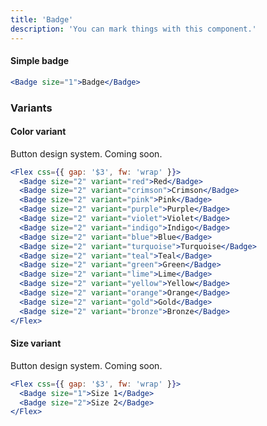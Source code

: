 ```yaml
---
title: 'Badge'
description: 'You can mark things with this component.'
---
```


#### Simple badge

```jsx live
<Badge size="1">Badge</Badge>
```

### Variants

#### Color variant
Button design system. Coming soon.

```jsx live
<Flex css={{ gap: '$3', fw: 'wrap' }}>
  <Badge size="2" variant="red">Red</Badge>
  <Badge size="2" variant="crimson">Crimson</Badge>
  <Badge size="2" variant="pink">Pink</Badge>
  <Badge size="2" variant="purple">Purple</Badge>
  <Badge size="2" variant="violet">Violet</Badge>
  <Badge size="2" variant="indigo">Indigo</Badge>
  <Badge size="2" variant="blue">Blue</Badge>
  <Badge size="2" variant="turquoise">Turquoise</Badge>
  <Badge size="2" variant="teal">Teal</Badge>
  <Badge size="2" variant="green">Green</Badge>
  <Badge size="2" variant="lime">Lime</Badge>
  <Badge size="2" variant="yellow">Yellow</Badge>
  <Badge size="2" variant="orange">Orange</Badge>
  <Badge size="2" variant="gold">Gold</Badge>
  <Badge size="2" variant="bronze">Bronze</Badge>
</Flex>
```

#### Size variant
Button design system. Coming soon.

```jsx live
<Flex css={{ gap: '$3', fw: 'wrap' }}>
  <Badge size="1">Size 1</Badge>
  <Badge size="2">Size 2</Badge>
</Flex>
```
